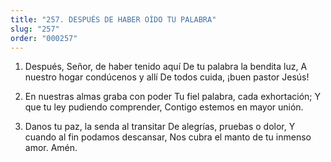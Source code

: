 ```yaml
---
title: "257. DESPUÉS DE HABER OÍDO TU PALABRA"
slug: "257"
order: "000257"
---
```


1. Después, Señor, de haber tenido aquí De tu palabra la bendita luz,
A nuestro hogar condúcenos y allí De todos cuida, ¡buen pastor Jesús!

2. En nuestras almas graba con poder Tu fiel palabra, cada exhortación; Y que tu ley pudiendo comprender, Contigo estemos en mayor unión.

3. Danos tu paz, la senda al transitar De alegrías, pruebas o dolor,
Y cuando al fin podamos descansar,
Nos cubra el manto de tu inmenso amor.
Amén.
